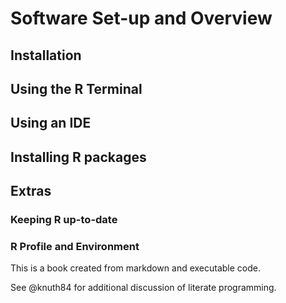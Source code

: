 # Software Set-up and Overview {#sec-introduction}

## Installation


## Using the R Terminal


## Using an IDE


## Installing R packages


## Extras

### Keeping R up-to-date



### R Profile and Environment

This is a book created from markdown and executable code.

See @knuth84 for additional discussion of literate programming.
